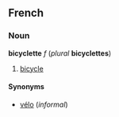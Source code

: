 ==French==
===Noun===
'''bicyclette''' ''f'' (''plural'' '''bicyclettes''')

#[[bicycle]]

====Synonyms====
*[[vélo]] (''informal'')